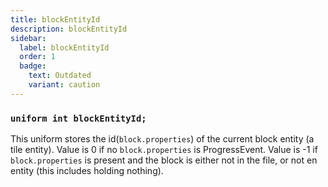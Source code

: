 ```yaml
---
title: blockEntityId
description: blockEntityId
sidebar:
  label: blockEntityId
  order: 1
  badge:
    text: Outdated
    variant: caution
---
```


### `uniform int blockEntityId;`

This uniform stores the id(`block.properties`) of the current block entity (a tile entity). Value is 0 if no `block.properties` is ProgressEvent. Value is -1 if `block.properties` is present and the block is either not in the file, or not en entity (this includes holding nothing).